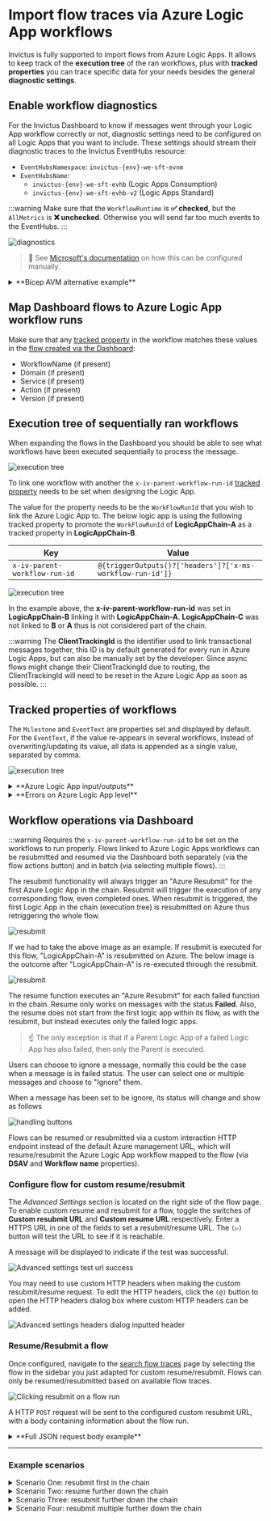 
# Import flow traces via Azure Logic App workflows
Invictus is fully supported to import flows from Azure Logic Apps. It allows to keep track of the **execution tree** of the ran workflows, plus with **tracked properties** you can trace specific data for your needs besides the general **diagnostic settings**.

## Enable workflow diagnostics
For the Invictus Dashboard to know if messages went through your Logic App workflow correctly or not, diagnostic settings need to be configured on all Logic Apps that you want to include. These settings should stream their diagnostic traces to the Invictus EventHubs resource:

* `EventHubsNamespace`: `invictus-{env}-we-sft-evnm`
* `EventHubsName`:
  * `invictus-{env}-we-sft-evhb` (Logic Apps Consumption) 
  * `invictus-{env}-we-sft-evhb-v2` (Logic Apps Standard)

:::warning
Make sure that the `WorkflowRuntime` is **✅ checked**, but the `AllMetrics` is **❌ unchecked**. Otherwise you will send far too much events to the EventHubs.
:::

![diagnostics](/images/ladiagnostics.png)

> 🔗 See [Microsoft's documentation](https://learn.microsoft.com/en-us/azure/logic-apps/monitor-workflows-collect-diagnostic-data?tabs=consumption) on how this can be configured manually.

<details>
<summary>**Bicep AVM alternative example**</summary>

Alternatively, you can update your Bicep template to include them, using [AVM](https://github.com/Azure/bicep-registry-modules/tree/main/avm/res/logic/workflow#parameter-diagnosticsettings):

```bicep
{
  ...
  diagnosticSettings: [
      {
        name: settingName
        eventHubName: eventHubName
        eventHubAuthorizationRuleResourceId: resourceId(
          resourceGroupName,
          'Microsoft.EventHub/namespaces/authorizationRules',
          eventHubNamespace,
          'RootManageSharedAccessKey'
        )
        logCategoriesAndGroups: [
          {
            category: 'WorkflowRuntime'
            enabled: true
          }
        ]
      }
    ]
}
```
</details>

## Map Dashboard flows to Azure Logic App workflow runs <OnlyFolderAdminsBadge/>
Make sure that any [tracked property](#tracked-properties-of-workflows) in the workflow matches these values in the [flow created via the Dashboard](../01_add.mdx):
* WorkflowName (if present)
* Domain (if present)
* Service (if present)
* Action (if present)
* Version (if present)

## Execution tree of sequentially ran workflows
When expanding the flows in the Dashboard you should be able to see what workflows have been executed sequentially to process the message.

![execution tree](/images/v2_events1.png)

To link one workflow with another the `x-iv-parent-workflow-run-id` [tracked property](#tracked-properties-of-workflows) needs to be set when designing the Logic App.

The value for the property needs to be the `WorkFlowRunId` that you wish to link the Azure Logic App to. The below logic app is using the following tracked property to promote the `WorkFlowRunId` of **LogicAppChain-A** as a tracked property in **LogicAppChain-B**.

| Key                           | Value                                                      |
| ----------------------------- | ---------------------------------------------------------- |
| `x-iv-parent-workflow-run-id` | `@{triggerOutputs()?['headers']?['x-ms-workflow-run-id']}` |

![execution tree](/images/import-executiontree.png)

In the example above, the **x-iv-parent-workflow-run-id** was set in **LogicAppChain-B** linking it with **LogicAppChain-A**. **LogicAppChain-C** was not linked to **B** or **A** thus is not considered part of the chain.

:::warning
The **ClientTrackingId** is the identifier used to link transactional messages together, this ID is by default generated for every run in Azure Logic Apps, but can also be manually set by the developer. Since async flows might change their ClientTrackingId due to routing, the ClientTrackingId will need to be reset in the Azure Logic App as soon as possible.
:::

## Tracked properties of workflows
The `Milestone` and `EventText` are properties set and displayed by default. For the `EventText`, if the value re-appears in several workflows, instead of overwriting/updating its value, all data is appended as a single value, separated by comma.

![execution tree](/images/v2_events2.png)

<details>
<summary>**Azure Logic App input/outputs**</summary>

> 🛡️ For this feature to function properly some role assignments need to be set in your Invictus installation. Please see [Access Control Rights](../../installation/03_give_la_access.md) for more info.

The message content view allows the user to track the outputs and inputs of an action. The links are the friendly names set in the tracked properties of the "tracked" action. The links will point to their respectively input/output content. These are visible per Azure Logic App in the workflow events table. 

To track the input/output of an action in an Azure Logic App the below tracked properties have to be set in an action.

| Property Name                    | Sample Value | Description |
| -------------------------------- | ------------ | ----------- |
| `x-iv-messagecontent-input-name` | `ActionInput`  | This is the friendly name displayed in the ClickThrough/ExecutionTree, the value can be anything you like. The value has to be a single word |
| `x-iv-messagecontent-input-content-type` | `application/json` |This should have the same content type as the data type when opening the input link for an action|
| `x-iv-messagecontent-output-name` | `ActionOutput` | This is the friendly name displayed in the ClickThrough/ExecutionTree, the value can be anything you like. The value has to be a single word|
| `x-iv-messagecontent-output-content-type` | `application/json` | This should have the same content type as the data type when opening the input link for an action |

:::warning
The inputs and outputs content views can be set up independently or together. The only requirement is that if the `-name` is present then the `-content-type` has to be also present for the desired output.
:::

</details>

<details>
<summary>**Errors on Azure Logic App level**</summary>

If the corresponding logic app has resulted in an error, the error information can be seen in the within the "Logic App Details" modal.

![execution tree](/images/v2_events5.png)

For any additional details or insights, the user can also navigate directly to the Azure Portal.
</details>

## Workflow operations via Dashboard <OnlyOperatorsBadge/>
:::warning
Requires the `x-iv-parent-workflow-run-id` to be set on the workflows to run properly.
Flows linked to Azure Logic Apps workflows can be resubmitted and resumed via the Dashboard both separately (via the flow actions button) and in batch (via selecting multiple flows).
:::

<Tabs groupId="flow-operations">
<TabItem value="default-resubmit" label="Resubmit">

The resubmit functionality will always trigger an "Azure Resubmit" for the first Azure Logic App in the chain. Resubmit will trigger the execution of any corresponding flow, even completed ones. When resubmit is triggered, the first Logic App in the chain (execution tree) is resubmitted on Azure thus retriggering the whole flow.

![resubmit](/images/dashboard/FlowHandler/fh-resubmit1.jpg)

If we had to take the above image as an example. If resubmit is executed for this flow, "LogicAppChain-A" is resubmitted on Azure. The below image is the outcome after "LogicAppChain-A" is re-executed through the resubmit.

![resubmit](/images/dashboard/FlowHandler/fh-resubmit2.jpg)

</TabItem>
<TabItem value="default-resume" label="Resume">

The resume function executes an "Azure Resubmit" for each failed function in the chain. Resume only works on messages with the status **Failed**. Also, the resume does not start from the first logic app within its flow, as with the resubmit, but instead executes only the failed logic apps.

> ☝️ The only exception is that if a Parent Logic App of a failed Logic App has also failed, then only the Parent is executed.

</TabItem>
<TabItem value="ignore" label="Ignore">

Users can choose to ignore a message, normally this could be the case when a message is in failed status. The user can select one or multiple messages and choose to "Ignore" them.

When a message has been set to be ignore, its status will change and show as follows

![handling buttons](/images/v2_handling3.png)

</TabItem>
<TabItem value="custom" label="Custom">

Flows can be resumed or resubmitted via a custom interaction HTTP endpoint instead of the default Azure management URL, which will resume/resubmit the Azure Logic App workflow mapped to the flow (via **DSAV** and **Workflow name** properties).

### Configure flow for custom resume/resubmit
The *Advanced Settings* section is located on the right side of the flow page. To enable custom resume and resubmit for a flow, toggle the switches of **Custom resubmit URL** and **Custom resume URL** respectively. Enter a HTTPS URL in one of the fields to set a resubmit/resume URL. The `(▷)` button will test the URL to see if it is reachable.

A message will be displayed to indicate if the test was successful.

![Advanced settings test url success](/images/v2_custom-resumeresubmit-flowscreen-advancedsettings-testurl-success.png)

You may need to use custom HTTP headers when making the custom resubmit/resume request. To edit the HTTP headers, click the `(@)` button to open the HTTP headers dialog box where custom HTTP headers can be added.

![Advanced settings headers dialog inputted header](/images/v2_custom-resumeresubmit-flowscreen-advancedsettings-headers-dialog-inputted-header.png)

### Resume/Resubmit a flow
Once configured, navigate to the [search flow traces](../02_search.mdx) page by selecting the flow in the sidebar you just adapted for custom resume/resubmit. Flows can only be resumed/resubmitted based on available flow traces. 

![Clicking resubmit on a flow run](/images/v2_flowpage_clicking_resubmit.png)

A HTTP `POST` request will be sent to the configured custom resubmit URL, with a body containing information about the flow run.

<details>
<summary>**Full JSON request body example**</summary>

```json
[
  {
    "id": "64d206051178624d80f70775",
    "workflowEventId": "1f8be9e8-dc61-41c5-9146-13ce087cbc08",
    "partitionKey": "02c1eacb-60a9-4fa9-937f-971b10f567d4",
    "workFlowRunId": "08585101213801371750243005842CU150",
    "dateInserted": "2023-08-07T09:08:21.028Z",
    "parentWorkFlowRunId": "",
    "chainId": "439f11e1-739e-461e-b785-f7adad7ff876",
    "executionTime": "2023-08-08T09:05:05.372Z",
    "appName": null,
    "workflowName": "someworkflow",
    "statusId": 2,
    "subscriptionId": "07459384-7900-43c9-b940-8f90d6ab3c7c",
    "resourceGroupName": "someresourcegroup",
    "triggerName": "manual",
    "userStatus": 1,
    "workFlowActionCount": 10,
    "errorInfo": "",
    "properties": {
      "x_iv_enqueued_time": "08/07/2023 09:07:06 +00:00",
      "x_iv_importjob_pickuptime": "08/07/2023 09:07:06",
      "Domain": "SomeDomain",
      "Service": "SomeService",
      "Action": "SomeAction",
      "Version": "1.0"
    },
    "source": "1",
    "eventText": "Some Event Text",
    "messageContentView": null,
    "actionName": null
  }
]
```
</details>
</TabItem>

</Tabs>

___

### Example scenarios

<details>
<summary>Scenario One: resubmit first in the chain</summary>

In this scenario, a resubmit was executed on Logic App 1. Since the Azure Logic App is the first one in the chain, which can be identified by the null x-iv-parent-workflow-run-id, this scenario will be handled as a **Resubmit**. As soon as we receive the events for 4, 5 and 6 we will link 4 with 1 through the OriginWorkFlowRunId which is supplied by the LogicAppRuntime and ignore all descendants of 1.

![scenario 1](/images/import-scenario1.png)

</details>

<details>
<summary>Scenario Two: resume further down the chain</summary>

In this scenario, the resubmitted logic app Is number 3. Since this is not the first Azure Logic App in the Chain, this will be handled as a **Resume**. As soon as we receive the events for number 4 we can immediately link it to number 1 since it will still have the same x-iv-parent-workflow-run-id. Through the OriginWorkFlowRunId of 333 Azure Logic App 4 is then treated as a resubmit of 3. In the case of a resume, only the resubmitted Azure Logic Apps and its descendants are ignored and not the whole chain.

![scenario 2](/images/import-scenario2.png)

</details>

<details>
<summary>Scenario Three: resubmit further down the chain</summary>

This will be similar to scenario two. In this case the developer decided to resubmit Azure Logic App 3. This can only be achieved through the azure portal as the Invictus Dashboard will only resubmit Failed Azure Logic Apps.

![scenario 3](/images/import-scenario3.png)

</details>

<details>
<summary>Scenario Four: resubmit multiple further down the chain</summary>

In this scenario the developer resubmitted Azure Logic App 2 and Azure Logic App 3.

![scenario 4](/images/import-scenario4.png)

</details>
